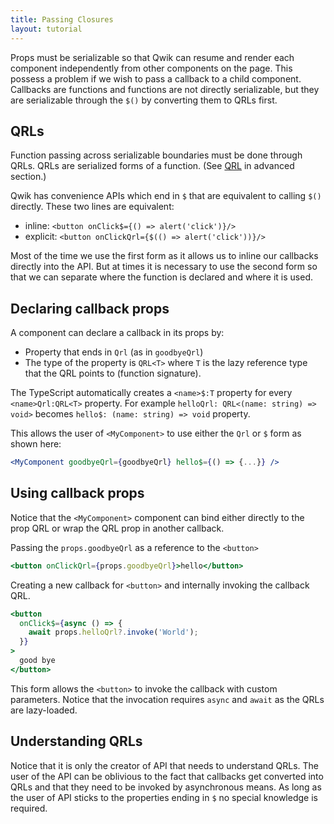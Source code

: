 ```yaml
---
title: Passing Closures
layout: tutorial
---
```


Props must be serializable so that Qwik can resume and render each component independently from other components on the page. This possess a problem if we wish to pass a callback to a child component. Callbacks are functions and functions are not directly serializable, but they are serializable through the `$()` by converting them to QRLs first.

## QRLs

Function passing across serializable boundaries must be done through QRLs. QRLs are serialized forms of a function. (See [QRL](/docs/advanced/qrl) in advanced section.)

Qwik has convenience APIs which end in `$` that are equivalent to calling `$()` directly. These two lines are equivalent:

- inline: `<button onClick$={() => alert('click')}/>`
- explicit: `<button onClickQrl={$(() => alert('click'))}/>`

Most of the time we use the first form as it allows us to inline our callbacks directly into the API. But at times it is necessary to use the second form so that we can separate where the function is declared and where it is used.

## Declaring callback props

A component can declare a callback in its props by:

- Property that ends in `Qrl` (as in `goodbyeQrl`)
- The type of the property is `QRL<T>` where `T` is the lazy reference type that the QRL points to (function signature).

The TypeScript automatically creates a `<name>$:T` property for every `<name>Qrl:QRL<T>` property. For example `helloQrl: QRL<(name: string) => void>` becomes `hello$: (name: string) => void` property.

This allows the user of `<MyComponent>` to use either the `Qrl` or `$` form as shown here:

```jsx
<MyComponent goodbyeQrl={goodbyeQrl} hello$={() => {...}} />
```

## Using callback props

Notice that the `<MyComponent>` component can bind either directly to the prop QRL or wrap the QRL prop in another callback.

Passing the `props.goodbyeQrl` as a reference to the `<button>`

```jsx
<button onClickQrl={props.goodbyeQrl}>hello</button>
```

Creating a new callback for `<button>` and internally invoking the callback QRL.

```jsx
<button
  onClick$={async () => {
    await props.helloQrl?.invoke('World');
  }}
>
  good bye
</button>
```

This form allows the `<button>` to invoke the callback with custom parameters. Notice that the invocation requires `async` and `await` as the QRLs are lazy-loaded.

## Understanding QRLs

Notice that it is only the creator of API that needs to understand QRLs. The user of the API can be oblivious to the fact that callbacks get converted into QRLs and that they need to be invoked by asynchronous means. As long as the user of API sticks to the properties ending in `$` no special knowledge is required.
